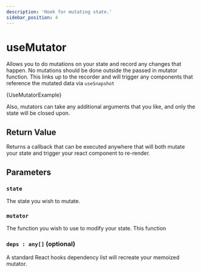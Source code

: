 ```yaml
---
description: 'Hook for mutating state.'
sidebar_position: 4
---
```



# useMutator

Allows you to do mutations on your state and record any changes that happen.  No mutations should be done outside the passed in mutator function.  This links up to the recorder and will trigger any components that reference the mutated data via `useSnapshot`  

<CodeBlock language="tsx">{UseMutatorExample}</CodeBlock>

Also, mutators can take any additional arguments that you like, and only the state will be closed upon.

## Return Value

Returns a callback that can be executed anywhere that will both mutate your state and trigger your react component to re-render.

## Parameters

### `state`

The state you wish to mutate.  

### `mutator`

The function you wish to use to modify your state.  This function 

### `deps : any[]` (optional)

A standard React hooks dependency list will recreate your memoized mutator. 